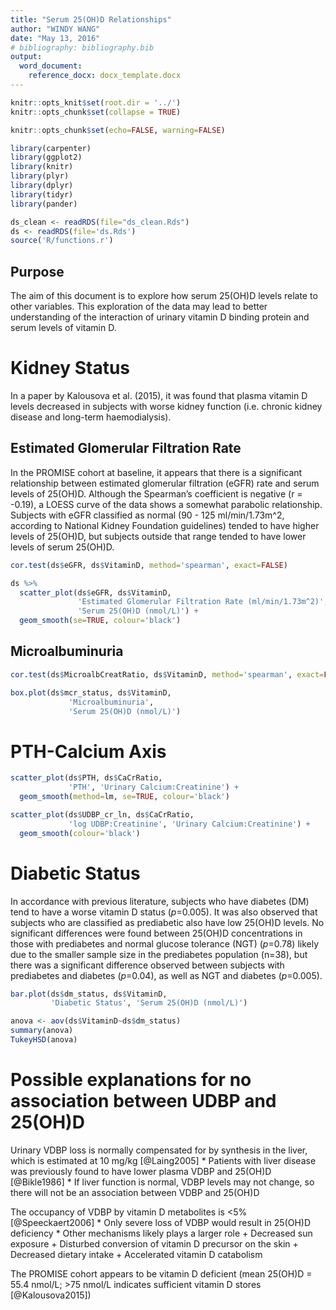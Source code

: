 ```yaml
---
title: "Serum 25(OH)D Relationships"
author: "WINDY WANG"
date: "May 13, 2016"
# bibliography: bibliography.bib
output: 
  word_document:
    reference_docx: docx_template.docx
---
```


```r
knitr::opts_knit$set(root.dir = '../')
knitr::opts_chunk$set(collapse = TRUE)
```

```r
knitr::opts_chunk$set(echo=FALSE, warning=FALSE)

library(carpenter)
library(ggplot2)
library(knitr)
library(plyr)
library(dplyr)
library(tidyr)
library(pander)

ds_clean <- readRDS(file="ds_clean.Rds")
ds <- readRDS(file='ds.Rds')
source('R/functions.r')
```
## Purpose

The aim of this document is to explore how serum 25(OH)D levels relate to other variables. This exploration of the data may lead to better understanding of the interaction of urinary vitamin D binding protein and serum levels of vitamin D.

# Kidney Status

In a paper by Kalousova et al. (2015), it was found that plasma vitamin D levels decreased in subjects with worse kidney function (i.e. chronic kidney disease and long-term haemodialysis).

## Estimated Glomerular Filtration Rate

In the PROMISE cohort at baseline, it appears that there is a significant relationship between estimated glomerular filtration (eGFR) rate and serum levels of 25(OH)D. Although the Spearman's coefficient is negative (r = -0.19), a LOESS curve of the data shows a somewhat parabolic relationship. Subjects with eGFR classified as normal (90 - 125 ml/min/1.73m^2, according to National Kidney Foundation guidelines) tended to have higher levels of 25(OH)D, but subjects outside that range tended to have lower levels of serum 25(OH)D.

```r
cor.test(ds$eGFR, ds$VitaminD, method='spearman', exact=FALSE)

ds %>% 
  scatter_plot(ds$eGFR, ds$VitaminD, 
               'Estimated Glomerular Filtration Rate (ml/min/1.73m^2)', 
               'Serum 25(OH)D (nmol/L)') +
  geom_smooth(se=TRUE, colour='black')
```

## Microalbuminuria
```r
cor.test(ds$MicroalbCreatRatio, ds$VitaminD, method='spearman', exact=FALSE)

box.plot(ds$mcr_status, ds$VitaminD, 
             'Microalbuminuria', 
             'Serum 25(OH)D (nmol/L)')

```

# PTH-Calcium Axis

```r
scatter_plot(ds$PTH, ds$CaCrRatio,
             'PTH', 'Urinary Calcium:Creatinine') + 
  geom_smooth(method=lm, se=TRUE, colour='black')
```

```r
scatter_plot(ds$UDBP_cr_ln, ds$CaCrRatio,
             'log UDBP:Creatinine', 'Urinary Calcium:Creatinine') +
  geom_smooth(colour='black')
```


# Diabetic Status

In accordance with previous literature, subjects who have diabetes (DM) tend to have a worse vitamin D status (*p*=0.005). It was also observed that subjects who are classified as prediabetic also have low 25(OH)D levels. No significant differences were found between 25(OH)D concentrations in those with prediabetes and normal glucose tolerance (NGT) (*p*=0.78) likely due to the smaller sample size in the prediabetes population (n=38), but there was a significant difference observed between subjects with prediabetes and diabetes (*p*=0.04), as well as NGT and diabetes (*p*=0.005).

```r
bar.plot(ds$dm_status, ds$VitaminD, 
         'Diabetic Status', 'Serum 25(OH)D (nmol/L)')

anova <- aov(ds$VitaminD~ds$dm_status)
summary(anova)
TukeyHSD(anova)
```

# Possible explanations for no association between UDBP and 25(OH)D

Urinary VDBP loss is normally compensated for by synthesis in the liver, which is estimated at 10 mg/kg [@Laing2005]
* Patients with liver disease was previously found to have lower plasma VDBP and 25(OH)D [@Bikle1986]
* If liver function is normal, VDBP levels may not change, so there will not be an association between VDBP and 25(OH)D

The occupancy of VDBP by vitamin D metabolites is <5% [@Speeckaert2006]
* Only severe loss of VDBP would result in 25(OH)D deficiency
* Other mechanisms likely plays a larger role
    + Decreased sun exposure
    + Disturbed conversion of vitamin D precursor on the skin
    + Decreased dietary intake
    + Accelerated vitamin D catabolism

The PROMISE cohort appears to be vitamin D deficient (mean 25(OH)D = 55.4 nmol/L; >75 nmol/L indicates sufficient vitamin D stores [@Kalousova2015])
